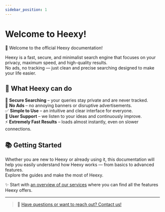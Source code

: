 ---
sidebar_position: 1
---

# Welcome to Heexy!

🎉 Welcome to the official Heexy documentation!

Heexy is a fast, secure, and minimalist search engine that focuses on your privacy, maximum speed, and high-quality results.  
No ads, no tracking — just clean and precise searching designed to make your life easier.

## 🚀 What Heexy can do

🔎 **Secure Searching** – your queries stay private and are never tracked.  
🚫 **No Ads** – no annoying banners or disruptive advertisements.  
✅ **Simple to Use** – an intuitive and clear interface for everyone.  
🤝 **User Support** – we listen to your ideas and continuously improve.  
⚡ **Extremely Fast Results** – loads almost instantly, even on slower connections.

## 📚 Getting Started

Whether you are new to Heexy or already using it, this documentation will help you easily understand how Heexy works — from basics to advanced features.  
Explore the guides and make the most of Heexy.

✨ Start with [an overview of our services](https://docs.heexy.org/services/introduction) where you can find all the features Heexy offers.

-----

> 💬 [Have questions or want to reach out? Contact us!](https://docs.heexy.org/services/search/contact)
